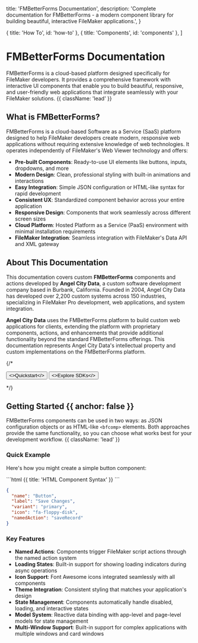 
  title: 'FMBetterForms Documentation',
  description:
    'Complete documentation for FMBetterForms - a modern component library for building beautiful, interactive FileMaker applications.',
}

  { title: 'How To', id: 'how-to' },
  { title: 'Components', id: 'components' },
]

<HeroPattern />

# FMBetterForms Documentation

FMBetterForms is a cloud-based platform designed specifically for FileMaker developers. It provides a comprehensive framework with interactive UI components that enable you to build beautiful, responsive, and user-friendly web applications that integrate seamlessly with your FileMaker solutions. {{ className: 'lead' }}

## What is FMBetterForms?

FMBetterForms is a cloud-based Software as a Service (SaaS) platform designed to help FileMaker developers create modern, responsive web applications without requiring extensive knowledge of web technologies. It operates independently of FileMaker's Web Viewer technology and offers:

- **Pre-built Components**: Ready-to-use UI elements like buttons, inputs, dropdowns, and more
- **Modern Design**: Clean, professional styling with built-in animations and interactions
- **Easy Integration**: Simple JSON configuration or HTML-like syntax for rapid development
- **Consistent UX**: Standardized component behavior across your entire application
- **Responsive Design**: Components that work seamlessly across different screen sizes
- **Cloud Platform**: Hosted Platform as a Service (PaaS) environment with minimal installation requirements
- **FileMaker Integration**: Seamless integration with FileMaker's Data API and XML gateway

## About This Documentation

This documentation covers custom **FMBetterForms** components and actions developed by **Angel City Data**, a custom software development company based in Burbank, California. Founded in 2004, Angel City Data has developed over 2,200 custom systems across 150 industries, specializing in FileMaker Pro development, web applications, and system integration.

**Angel City Data** uses the FMBetterForms platform to build custom web applications for clients, extending the platform with proprietary components, actions, and enhancements that provide additional functionality beyond the standard FMBetterForms offerings. This documentation represents Angel City Data's intellectual property and custom implementations on the FMBetterForms platform.

{/* <div className="not-prose mt-6 mb-16 flex gap-3">
  <Button href="/quickstart" arrow="right">
    <>Quickstart</>
  </Button>
  <Button href="/sdks" variant="outline">
    <>Explore SDKs</>
  </Button>
</div> */}

## Getting Started {{ anchor: false }}

FMBetterForms components can be used in two ways: as JSON configuration objects or as HTML-like `<bfcomp>` elements. Both approaches provide the same functionality, so you can choose what works best for your development workflow. {{ className: 'lead' }}

### Quick Example

Here's how you might create a simple button component:

<CodeGroup>
```html {{ title: 'HTML Component Syntax' }}
<bfcomp name="Button" 
        label="Save Changes" 
        variant="primary" 
        icon="fa-floppy-disk" 
        namedAction="saveRecord">
</bfcomp>
```

```json {{ title: 'JSON Configuration' }}
{
  "name": "Button",
  "label": "Save Changes",
  "variant": "primary",
  "icon": "fa-floppy-disk",
  "namedAction": "saveRecord"
}
```
</CodeGroup>

### Key Features

- **Named Actions**: Components trigger FileMaker script actions through the named action system
- **Loading States**: Built-in support for showing loading indicators during async operations
- **Icon Support**: Font Awesome icons integrated seamlessly with all components
- **Theme Integration**: Consistent styling that matches your application's design
- **State Management**: Components automatically handle disabled, loading, and interactive states
- **Model System**: Reactive data binding with app-level and page-level models for state management
- **Multi-Window Support**: Built-in support for complex applications with multiple windows and card windows

<Guides />

<Components />
